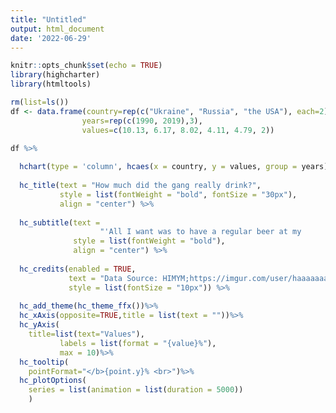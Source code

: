 ---
title: "Untitled"
output: html_document
date: '2022-06-29'
---

```{r setup, include=FALSE}
knitr::opts_chunk$set(echo = TRUE)
library(highcharter)
library(htmltools)
```

```{r}
rm(list=ls())
df <- data.frame(country=rep(c("Ukraine", "Russia", "the USA"), each=2),
                years=rep(c(1990, 2019),3),
                values=c(10.13, 6.17, 8.02, 4.11, 4.79, 2))

df %>% 
    
  hchart(type = 'column', hcaes(x = country, y = values, group = years)) %>%
    
  hc_title(text = "How much did the gang really drink?",
           style = list(fontWeight = "bold", fontSize = "30px"),
           align = "center") %>% 
  
  hc_subtitle(text = 
                    "'All I want was to have a regular beer at my            regular bar with my regular friends in my regular city.'-Ted Mosby", 
              style = list(fontWeight = "bold"),
              align = "center") %>% 
  
  hc_credits(enabled = TRUE, 
             text = "Data Source: HIMYM;https://imgur.com/user/haaaaaaaveyoumetted",
             style = list(fontSize = "10px")) %>% 
  
  hc_add_theme(hc_theme_ffx())%>%
  hc_xAxis(opposite=TRUE,title = list(text = ""))%>%
  hc_yAxis(
    title=list(text="Values"),
           labels = list(format = "{value}%"), 
           max = 10)%>%
  hc_tooltip(
    pointFormat="</b>{point.y}% <br>")%>%
  hc_plotOptions(
    series = list(animation = list(duration = 5000))
    )
  
```

